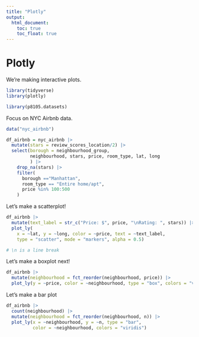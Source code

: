 ```yaml
---
title: "Plotly"
output: 
  html_document:
    toc: true
    toc_float: true
---
```

# Plotly

We're making interactive plots.
```r
library(tidyverse)
library(plotly)

library(p8105.datasets)
```


Focus on NYC Airbnb data.

```r
data("nyc_airbnb")

df_airbnb = nyc_airbnb |> 
  mutate(stars = review_scores_location/2) |> 
  select(borough = neighbourhood_group,
         neighbourhood, stars, price, room_type, lat, long
         ) |> 
    drop_na(stars) |> 
    filter(
      borough =="Manhattan",
      room_type == "Entire home/apt",
      price %in% 100:500
    )
```

Let's make a scatterplot!
```r
df_airbnb |> 
  mutate(text_label = str_c("Price: $", price, "\nRating: ", stars)) |> 
  plot_ly(
    x = ~lat, y = ~long, color = ~price, text = ~text_label,
    type = "scatter", mode = "markers", alpha = 0.5)

# \n is a line break
```



Let's make a boxplot next!

```r
df_airbnb |> 
  mutate(neighbourhood = fct_reorder(neighbourhood, price)) |> 
  plot_ly(y = ~price, color = ~neighbourhood, type = "box", colors = "viridis")
```

Let's make a bar plot
```r
df_airbnb |> 
  count(neighbourhood) |> 
  mutate(neighbourhood = fct_reorder(neighbourhood, n)) |> 
  plot_ly(x = ~neighbourhood, y = ~n, type = "bar", 
          color = ~neighbourhood, colors = "viridis")
```


